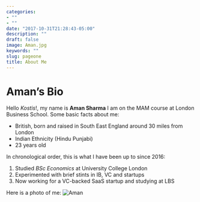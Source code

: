 ```yaml
---
categories:
- ""
- ""
date: "2017-10-31T21:28:43-05:00"
description: ""
draft: false
image: Aman.jpg
keywords: ""
slug: pageone
title: About Me
---
```


<h1> Aman's Bio </h1>

Hello _Kostis_!, my name is **Aman Sharma** I am on the MAM course at London Business School.
Some basic facts about me:

* British, born and raised in South East England around 30 miles from London
* Indian Ethnicity (Hindu Punjabi)
* 23 years old

In chronological order, this is what I have been up to since 2016:

1. Studied *BSc Economics* at University College London
2. Experimented with brief stints in IB, VC and startups
3. Now working for a VC-backed SaaS startup and studying at LBS

Here is a photo of me:
![Aman](/Users/amansharmacraft/Desktop/pre_programme_assignment/Aman.jpg)